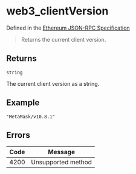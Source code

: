 # web3_clientVersion

Defined in the [Ethereum JSON-RPC Specification](https://ethereum.org/en/developers/docs/apis/json-rpc/)

> Returns the current client version.

## Returns

`string`

The current client version as a string.

## Example

```
"MetaMask/v10.8.1"
```

## Errors

| Code | Message            |
| ---- | ------------------ |
| 4200 | Unsupported method |
